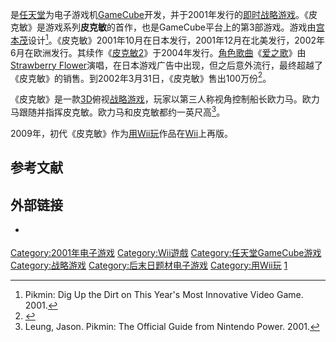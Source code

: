 {{For|整个系列的介绍|皮克敏系列}}

{{Refimprove|time=2014-08-18T15:20:40+00:00}}

{{NoteTA
| G1 = Games
| G2 = Nintendo
}}

{{Infobox VG
| title=皮克敏
| japanese=ピクミン
| english =Pikmin
| image=
| caption=
| developer=[[任天堂情报开发本部|任天堂情报开发本部]]
| publisher=[[任天堂|任天堂]]
| director=[[日野重文|日野重文]]、[[阿部将道|阿部将道]]
| producer=[[宫本茂|宫本茂]]
| writer= 岡本基
| composer= 若井淑
| series= [[皮克敏系列|皮克敏系列]]
| platforms=[[任天堂GameCube|任天堂GameCube]]、[[Wii|Wii]]
| released='''任天堂GameCube'''<br>{{vgr|NA|2001年12月2日|JP|2001年10月26日|EU|2002年6月14日}}'''Wii'''<br>{{vgr|JP|2008年12月25日<ref name="wiidate">{{cite web|title=First Look: Wii de Asobu Pikmin|url=http://wii.ign.com/articles/915/915529p1.html|publisher=[[IGN|IGN]]|accessdate=2008-12-10|date=2008-12-10|archive-date=2012-05-12|archive-url=https://web.archive.org/web/20120512065536/http://wii.ign.com/articles/915/915529p1.html|dead-url=no}}</ref>|NA|2009年3月9日<ref>{{cite web|url=http://www.gamefaqs.com/console/wii/data/954380.html|title=New Play Control! Pikmin Release Information for Wii|accessdate=2014-08-18|archive-date=2010-04-01|archive-url=https://web.archive.org/web/20100401233752/http://www.gamefaqs.com/console/wii/data/954380.html|dead-url=no}}</ref>|EU|2009年2月6日|AU|2009年2月26日<ref name="MYER">MYER catalogue 17 February - March 9, 2009 page 24</ref>}}
| genre=[[即时战略游戏|即时战略]]
| modes=[[单人电子游戏|单人]]
}}

{{vgname|皮克敏|ja=ピクミン|en=Pikmin}}是[[任天堂|任天堂]]为电子游戏机[[GameCube|GameCube]]开发，并于2001年发行的[[即时战略游戏|即时战略游戏]]。《皮克敏》是游戏系列'''皮克敏'''的首作，也是GameCube平台上的第3部游戏。游戏由[[宫本茂|宫本茂]]设计<ref>Pikmin: Dig Up the Dirt on This Year's Most Innovative Video Game. 2001.</ref>。《皮克敏》2001年10月在日本发行，2001年12月在北美发行，2002年6月在欧洲发行。其续作《[[皮克敏2|皮克敏2]]》于2004年发行。[[角色歌曲|角色歌曲]]《[[爱之歌_(Strawberry_Flower歌曲)|爱之歌]]》由[[Strawberry_Flower|Strawberry Flower]]演唱，在日本游戏广告中出现，但之后意外流行，最终超越了《皮克敏》的销售。到2002年3月31日，《皮克敏》售出100万份<ref>{{cite web|url=http://www.nintendo.com/corp/report/financialstatements_5-30-02.pdf#page=23|page=20|title=Nintendo 2002 Annual Report|date=2002-06-27|publisher=Nintendo|accessdate=2008-05-29|quote=PIKMIN, which provided a uniquely different game idea, gained popularity. SUPER SMASH BROS. MELEE and LUIGI'S MANSION were extremely popular and provided new gaming elements as well. Each of these titles sold more than one million units.|archive-date=2003-03-08|archive-url=https://web.archive.org/web/20030308075744/http://www.nintendo.com/corp/report/financialstatements_5-30-02.pdf#page=23|dead-url=no}}</ref>。

《皮克敏》是一款[[三维计算机图形|3D]]俯视[[战略游戏|战略游戏]]，玩家以第三人称视角控制船长欧力马。欧力马跟随并指挥皮克敏。欧力马和皮克敏都约一英尺高<ref>Leung, Jason. Pikmin: The Official Guide from Nintendo Power. 2001.</ref>。

2009年，初代《皮克敏》作为[[用Wii玩|用Wii玩]]作品在[[Wii|Wii]]上再版。

== 参考文献 ==

{{Reflist}}

== 外部链接 ==

* {{Official website|http://www.nintendo.co.jp/ngc/gpij/|GameCube版官方页面}} {{ja icon}}

{{皮克敏系列}}

{{DEFAULTSORT:Pikmin}}
[[Category:2001年电子游戏|Category:2001年电子游戏]]
[[Category:Wii遊戲|Category:Wii遊戲]]
[[Category:任天堂GameCube游戏|Category:任天堂GameCube游戏]]
[[Category:战略游戏|Category:战略游戏]]
[[Category:后末日题材电子游戏|Category:后末日题材电子游戏]]
[[Category:用Wii玩|Category:用Wii玩]]
[[Category:皮克敏系列电子游戏|1]]